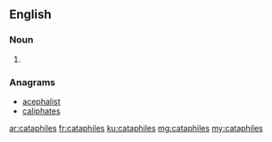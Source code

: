 ==English==

===Noun===
{{head|en}}

# {{plural of|cataphile}}

===Anagrams===
* [[acephalist#English|acephalist]]
* [[caliphates#English|caliphates]]

[[ar:cataphiles]]
[[fr:cataphiles]]
[[ku:cataphiles]]
[[mg:cataphiles]]
[[my:cataphiles]]